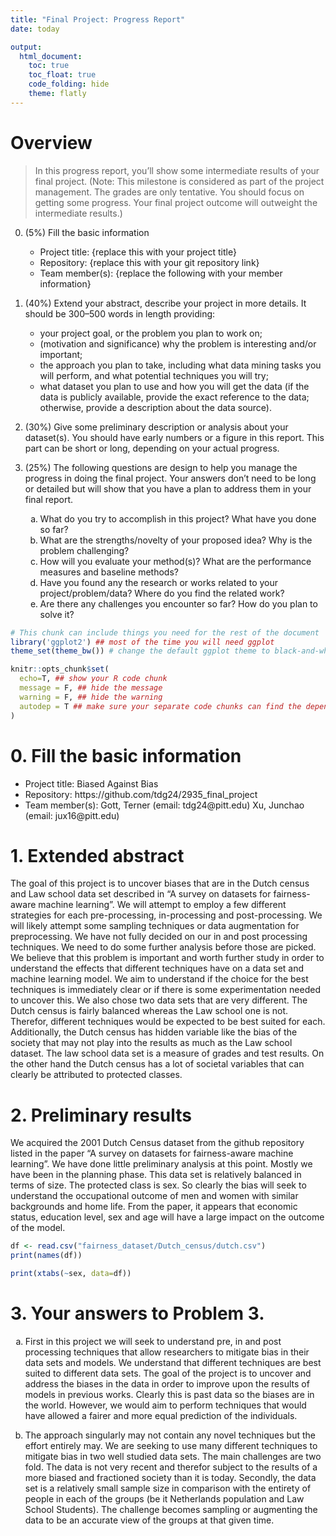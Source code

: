 ```yaml
---
title: "Final Project: Progress Report"
date: today

output:
  html_document:
    toc: true
    toc_float: true
    code_folding: hide
    theme: flatly
---
```


# Overview

> In this progress report, you'll show some intermediate results of your final project. (Note: This milestone is considered as part of the project management. The grades are only tentative. You should focus on getting some progress. Your final project outcome will outweight the intermediate results.)

0. (5%) Fill the basic information

    * Project title: {replace this with your project title}
    * Repository: {replace this with your git repository link}
    * Team member(s): {replace the following with your member information}

1. (40%) Extend your abstract, describe your project in more details. It should be 300--500 words in length providing:
    + your project goal, or the problem you plan to work on; 
    + (motivation and significance) why the problem is interesting and/or important; 
    + the approach you plan to take, including what data mining tasks you will perform, and what potential techniques you will try; 
    + what dataset you plan to use and how you will get the data (if the data is publicly available, provide the exact reference to the data; otherwise, provide a description about the data source).

2. (30%) Give some preliminary description or analysis about your dataset(s). You should have early numbers or a figure in this report. This part can be short or long, depending on your actual progress. 

3. (25%) The following questions are design to help you manage the progress in doing the final project. Your answers don't need to be long or detailed but will show that you have a plan to address them in your final report.
    a) What do you try to accomplish in this project? What have you done so far?
    b) What are the strengths/novelty of your proposed idea? Why is the problem challenging?
    c) How will you evaluate your method(s)? What are the performance measures and baseline methods?
    d) Have you found any the research or works related to your project/problem/data? Where do you find the related work? 
    e) Are there any challenges you encounter so far? How do you plan to solve it?


```r
# This chunk can include things you need for the rest of the document
library('ggplot2') ## most of the time you will need ggplot
theme_set(theme_bw()) # change the default ggplot theme to black-and-white

knitr::opts_chunk$set(
  echo=T, ## show your R code chunk
  message = F, ## hide the message
  warning = F, ## hide the warning
  autodep = T ## make sure your separate code chunks can find the dependencies (from other code chunk)
)
```

# 0. Fill the basic information

 - Project title: Biased Against Bias 
 - Repository: https://github.com/tdg24/2935_final_project
 - Team member(s): 
    Gott, Terner (email: tdg24@pitt.edu)
    Xu, Junchao (email: jux16@pitt.edu)


# 1. Extended abstract 

The goal of this project is to uncover biases that are in the Dutch census and Law school data set described in "A survey on datasets for fairness-aware machine learning". We will attempt to employ a few different strategies for each pre-processing, in-processing and post-processing. We will likely attempt some sampling techniques or data augmentation for preprocessing. We have not fully decided on our in and post processing techniques. We need to do some further analysis before those are picked. We believe that this problem is important and worth further study in order to understand the effects that different techniques have on a data set and machine learning model. We aim to understand if the choice for the best techniques is immediately clear or if there is some experimentation needed to uncover this. We also chose two data sets that are very different. The Dutch census is fairly balanced whereas the Law school one is not. Therefor, different techniques would be expected to be best suited for each. Additionally, the Dutch census has hidden variable like the bias of the society that may not play into the results as much as the Law school dataset. The law school data set is a measure of grades and test results. On the other hand the Dutch census has a lot of societal variables that can clearly be attributed to protected classes. 


# 2. Preliminary results

We acquired the 2001 Dutch Census dataset from the github repository listed in the paper "A survey on datasets for fairness-aware machine learning". We have done little preliminary analysis at this point. Mostly we have been in the planning phase. This data set is relatively balanced in terms of size. The protected class is sex. So clearly the bias will seek to understand the occupational outcome of men and women with similar backgrounds and home life. From the paper, it appears that economic status, education level, sex and age will have a large impact on the outcome of the model.

```r
df <- read.csv("fairness_dataset/Dutch_census/dutch.csv")
print(names(df))

print(xtabs(~sex, data=df))
```



# 3. Your answers to Problem 3.
  a) First in this project we will seek to understand pre, in and post processing techniques that allow researchers to mitigate bias in their data sets and models. We understand that different techniques are best suited to different data sets. The goal of the project is to uncover and address the biases in the data in order to improve upon the results of models in previous works. Clearly this is past data so the biases are in the world. However, we would aim to perform techniques that would have allowed a fairer and more equal prediction of the individuals. 
  
  b) The approach singularly may not contain any novel techniques but the effort entirely may. We are seeking to use many different techniques to mitigate bias in two well studied data sets. The main challenges are two fold. The data is not very recent and therefor subject to the results of a more biased and fractioned society than it is today. Secondly, the data set is a relatively small sample size in comparison with the entirety of people in each of the groups (be it Netherlands population and Law School Students). The challenge becomes sampling or augmenting the data to be an accurate view of the groups at that given time. 